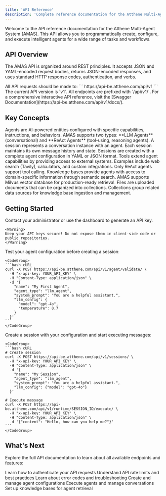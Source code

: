 ```yaml
---
title: 'API Reference'
description: 'Complete reference documentation for the Atthene Multi-Agent System API'
---
```


Welcome to the API reference documentation for the Atthene Multi-Agent System (AMAS). This API allows you to programmatically create, configure, and execute intelligent agents for a wide range of tasks and workflows.

## API Overview

The AMAS API is organized around REST principles. It accepts JSON and YAML-encoded request bodies, returns JSON-encoded responses, and uses standard HTTP response codes, authentication, and verbs.

<CardGroup cols={2}>
  <Card title="Base URL" icon="server" color="#6366F1">
    All API requests should be made to:
    ```
    https://api-be.atthene.com/api/v1
    ```
  </Card>
  
  <Card title="API Versioning" icon="code-branch" color="#6366F1">
    The current API version is `v1`. All endpoints are prefixed with `/api/v1/`.
  </Card>
</CardGroup>

<Note>
For a comprehensive interactive API reference, visit the [Swagger Documentation](https://api-be.atthene.com/api/v1/docs/).
</Note>

## Key Concepts

<AccordionGroup>
  <Accordion title="Agents">
    Agents are AI-powered entities configured with specific capabilities, instructions, and behaviors. AMAS supports two types: **LLM Agents** (conversational) and **ReAct Agents** (tool-using, reasoning agents).
  </Accordion>
  
  <Accordion title="Sessions">
    A session represents a conversation instance with an agent. Each session maintains its own message history and state. Sessions are created with a complete agent configuration in YAML or JSON format.
  </Accordion>
  
  <Accordion title="Tools">
    Tools extend agent capabilities by providing access to external systems. Examples include web search (Tavily), calculators, and custom integrations. Only ReAct agents support tool calling.
  </Accordion>
  
  <Accordion title="Knowledge Bases">
    Knowledge bases provide agents with access to domain-specific information through semantic search. AMAS supports Milvus vector database for production-ready retrieval.
  </Accordion>
  
  <Accordion title="Collections & Files">
    Files are uploaded documents that can be organized into collections. Collections group related data sources for knowledge base ingestion and management.
  </Accordion>
</AccordionGroup>

## Getting Started

<Steps>
  <Step title="Get your API key">
    Contact your administrator or use the dashboard to generate an API key.
    
    <Warning>
    Keep your API keys secure! Do not expose them in client-side code or public repositories.
    </Warning>
  </Step>
  
  <Step title="Validate your agent configuration">
    Test your agent configuration before creating a session:
    
    <CodeGroup>
    ```bash cURL
    curl -X POST https://api-be.atthene.com/api/v1/agent/validate/ \
      -H "x-api-key: YOUR_API_KEY" \
      -H "Content-Type: application/json" \
      -d '{
        "name": "My First Agent",
        "agent_type": "llm_agent",
        "system_prompt": "You are a helpful assistant.",
        "llm_config": {
          "model": "gpt-4o",
          "temperature": 0.7
        }
      }'
    ```
    </CodeGroup>
  </Step>
  
  <Step title="Create a session and execute">
    Create a session with your configuration and start executing messages:
    
    <CodeGroup>
    ```bash cURL
    # Create session
    curl -X POST https://api-be.atthene.com/api/v1/sessions/ \
      -H "x-api-key: YOUR_API_KEY" \
      -H "Content-Type: application/json" \
      -d '{
        "name": "My Session",
        "agent_type": "llm_agent",
        "system_prompt": "You are a helpful assistant.",
        "llm_config": {"model": "gpt-4o"}
      }'
    
    # Execute message
    curl -X POST https://api-be.atthene.com/api/v1/runtime/SESSION_ID/execute/ \
      -H "x-api-key: YOUR_API_KEY" \
      -H "Content-Type: application/json" \
      -d '{"content": "Hello, how can you help me?"}'
    ```
    </CodeGroup>
  </Step>
</Steps>

## What's Next

Explore the full API documentation to learn about all available endpoints and features:

<CardGroup cols={2}>
  <Card title="Authentication" icon="key" href="/api-reference/authentication">
    Learn how to authenticate your API requests
  </Card>
  
  <Card title="Rate Limits" icon="gauge-high" href="/api-reference/rate-limits">
    Understand API rate limits and best practices
  </Card>
  
  <Card title="Error Handling" icon="triangle-exclamation" href="/api-reference/error-handling">
    Learn about error codes and troubleshooting
  </Card>
  
  <Card title="Agent Configuration" icon="robot" href="/api-reference/agents">
    Create and manage agent configurations
  </Card>
  
  <Card title="Sessions & Runtime" icon="messages" href="/api-reference/sessions">
    Execute agents and manage conversations
  </Card>
  
  <Card title="Knowledge Bases" icon="database" href="/api-reference/knowledge-bases">
    Set up knowledge bases for agent retrieval
  </Card>
</CardGroup>
